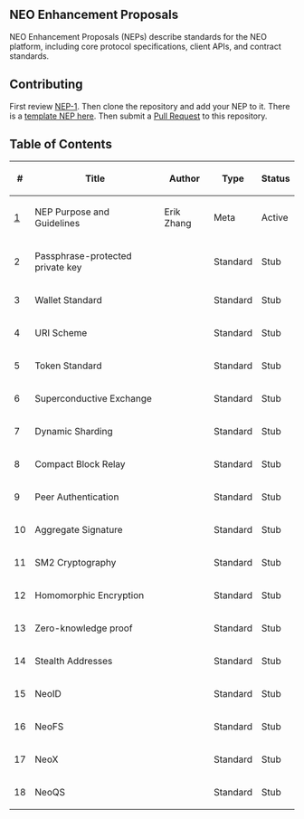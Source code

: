 ==NEO Enhancement Proposals==

NEO Enhancement Proposals (NEPs) describe standards for the NEO platform, including core protocol specifications, client APIs, and contract standards.

==Contributing==

First review [[nep-1.mediawiki|NEP-1]]. Then clone the repository and add your NEP to it. There is a [[nep-X.mediawiki|template NEP here]]. Then submit a [https://github.com/neo-project/proposals/pulls Pull Request] to this repository.

==Table of Contents==

{| class="wikitable sortable" style="width: auto; text-align: center; font-size: smaller; table-layout: fixed;"
!<nowiki>#</nowiki>
!Title
!Author
!Type
!Status
|-
| [[nep-1.mediawiki|1]]
| NEP Purpose and Guidelines
| Erik Zhang
| Meta
| Active
|-
| 2
| Passphrase-protected private key
| 
| Standard
| Stub
|-
| 3
| Wallet Standard
| 
| Standard
| Stub
|-
| 4
| URI Scheme
| 
| Standard
| Stub
|-
| 5
| Token Standard
| 
| Standard
| Stub
|-
| 6
| Superconductive Exchange
| 
| Standard
| Stub
|-
| 7
| Dynamic Sharding
| 
| Standard
| Stub
|-
| 8
| Compact Block Relay
| 
| Standard
| Stub
|-
| 9
| Peer Authentication
| 
| Standard
| Stub
|-
| 10
| Aggregate Signature
| 
| Standard
| Stub
|-
| 11
| SM2 Cryptography
| 
| Standard
| Stub
|-
| 12
| Homomorphic Encryption
| 
| Standard
| Stub
|-
| 13
| Zero-knowledge proof
| 
| Standard
| Stub
|-
| 14
| Stealth Addresses
| 
| Standard
| Stub
|-
| 15
| NeoID
| 
| Standard
| Stub
|-
| 16
| NeoFS
| 
| Standard
| Stub
|-
| 17
| NeoX
| 
| Standard
| Stub
|-
| 18
| NeoQS
| 
| Standard
| Stub
|}

